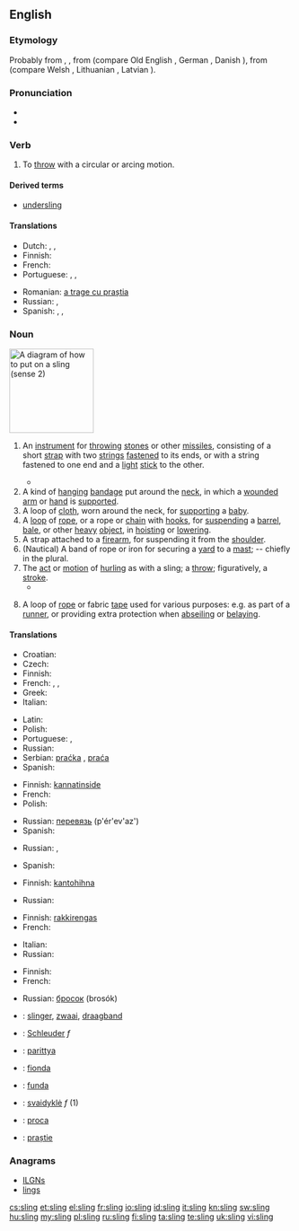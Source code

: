 ==English==

===Etymology===
Probably from {{etyl|non}} {{term|slyngja|lang=non}}, {{term|slyngva|lang=non||to hurl}}, from {{proto|Germanic|slingwanan|to worm, twist}} (compare Old English {{term|slingan|lang=ang||to wind, twist}}, German {{term|schlingen|lang=de||to swing, wind, twist}}, Danish {{term|slynge|lang=da}}), from {{proto|Indo-European|slenk|to turn, twist}} (compare Welsh {{term|llyngyr|lang=cy||worms, maggots}}, Lithuanian {{term|sliñkti|lang=lt||to crawl like a snake}}, Latvian {{term|slìkt|lang=lv||to sink}}).

===Pronunciation===
* {{IPA|/ˈslɪɳ/}}
* {{rhymes|ɪŋ}}

===Verb===
{{en-verb|slings|slinging|'''[[slung]]''' or '''[[slang]]'''|slung}}

# To [[throw]] with a circular or arcing motion.

====Derived terms====
* [[undersling]]

====Translations====
{{trans-top|to throw}}
* Dutch: {{t+|nl|slingeren}}, {{t+|nl|werpen}}, {{t+|nl|ophangen}}
* Finnish: {{t-|fi|lingota}}
* French: {{t|fr|lancer}}
* Portuguese: {{t+|pt|atirar}}, {{t+|pt|jogar}}, {{t+|pt|arremessar}}
{{trans-mid}}
* Romanian: [[a trage cu praștia]]
* Russian: {{t+|ru|бросать}},  {{t|ru|швырять}}
* Spanish: {{t+|es|tirar}}, {{t+|es|lanzar}}, {{t+|es|arrojar}}
{{trans-bottom}}

===Noun===
[[Image:Echarpe_droite.png|thumb|right|150px|A diagram of how to put on a sling (sense 2)]]
{{en-noun}}

# {{context|weapon}} An [[instrument]] for [[throw]]ing [[stone]]s or other [[missile]]s, consisting of a short [[strap]] with two [[string]]s [[fasten]]ed to its ends, or with a string fastened to one end and a [[light]] [[stick]] to the other.
#* {{quote-book|year=1786|author=Francis Grose|title=A Treatise on Ancient Armour and Weapons|page=43
|passage=The '''Sling''' is also a weapon of great antiquity, formerly in high estimation among the ancients.}}
# A kind of [[hang]]ing [[bandage]] put around the [[neck]], in which a [[wound]]ed [[arm]] or [[hand]] is [[support]]ed.
# A loop of [[cloth]], worn around the neck, for [[support]]ing a [[baby]].
# A [[loop]] of [[rope]], or a rope or [[chain]] with [[hook]]s, for [[suspend]]ing a [[barrel]], [[bale]], or other [[heavy]] [[object]], in [[hoist]]ing or [[lower]]ing.
# A strap attached to a [[firearm]], for suspending it from the [[shoulder]].
# (Nautical) A band of rope or iron for securing a [[yard]] to a [[mast]]; -- chiefly in the plural.
# The [[act]] or [[motion]] of [[hurl]]ing as with a sling; a [[throw]]; figuratively, a [[stroke]].
#* {{quote-book|year=1600|author=William Shakespeare|title=Hamlet'', Act III, Scene I, line 55<!--Not a book; a template such as the nonexistent quote-play would be more suitable.-->
|passage=To be, or not to be, that is the question: Whether 'tis nobler in the mind to suffer The '''slings''' and arrows of outrageous fortune, Or to take arms against a sea of troubles, And by opposing, end them.}}
# {{climbing}} A loop of [[rope]] or fabric [[tape]] used for various purposes: e.g. as part of a [[runner]], or providing extra protection when [[abseiling]] or [[belaying]].

====Translations====
{{trans-top|instrument for throwing}}
* Croatian: {{t-|hr|praćka|f}}
* Czech: {{t-|cs|prak|m}}
* Finnish: {{t-|fi|linko}}
* French: {{t+|fr|fronde|f}}, {{t|fr|bricole|f}}, {{t|fr|lance-pierre|m}}
* Greek: {{t+|el|σφεντόνα|f}}
* Italian: {{t|it|fionda|f}}
{{trans-mid}}
* Latin: {{t|la|funda|f}}
* Polish: {{t|pl|proca}}
* Portuguese: {{t+|pt|funda|f}}, {{t-|pt|fundíbulo|m}}
* Russian: {{t+|ru|праща|f|tr=praš'á}}
* Serbian: [[praćka]] {{f}}, [[praća]] {{f}}
* Spanish: {{t+|es|honda|f}}
{{trans-bottom}}

{{trans-top|bandage}}
* Finnish: [[kannatinside]]
* French: {{t|fr|écharpe|f}}
* Polish: {{t|pl|temblak}}
{{trans-mid}}
* Russian: [[перевязь]] (p'ér'ev'az') {{f}}
* Spanish: {{t-|es|cabestrillo|m}}
{{trans-bottom}}

{{trans-top|rope or chain arrangement}}
* Russian: {{t+|ru|канат|m|tr=kanát}}, {{t+|ru|строп|m|tr=strop}}
{{trans-mid}}
* Spanish: {{t|es|eslinga|f}}
{{trans-bottom}}

{{trans-top|strap attached to a firearm}}
* Finnish: [[kantohihna]]
{{trans-mid}}
* Russian: {{t+|ru|ремень|m|tr=r'em'én'}}
{{trans-bottom}}

{{trans-top|rope or iron securing a yard to a mast}}
* Finnish: [[rakkirengas]]
* French: {{t|fr|hauban}}
{{trans-mid}}
* Italian: {{t-|it|imbracatura|f}}
* Russian: {{t+|ru|строп|m|tr=strop}}
{{trans-bottom}}

{{trans-top|the act of hurling as with a sling}}
* Finnish: {{t+|fi|linkous}}
* French: {{t|fr|jet|m}}
{{trans-mid}}
* Russian: [[бросок]] (brosók) {{m}}
{{trans-bottom}}

{{checktrans-top}}
* {{ttbc|nl}}: [[slinger]], [[zwaai]], [[draagband]]
* {{ttbc|de}}: [[Schleuder]] ''f''
* {{ttbc|hu}}: [[parittya]]
* {{ttbc|it}}: [[fionda]]
* {{ttbc|la}}: [[funda]]
* {{ttbc|lt}}: [[svaidyklė]] ''f'' (1)
* {{ttbc|pl}}: [[proca]]
* {{ttbc|ro}}: [[praștie]]
{{trans-bottom}}

===Anagrams===
* [[ILGNs#English|ILGNs]]
* [[lings#English|lings]]

[[cs:sling]]
[[et:sling]]
[[el:sling]]
[[fr:sling]]
[[io:sling]]
[[id:sling]]
[[it:sling]]
[[kn:sling]]
[[sw:sling]]
[[hu:sling]]
[[my:sling]]
[[pl:sling]]
[[ru:sling]]
[[fi:sling]]
[[ta:sling]]
[[te:sling]]
[[uk:sling]]
[[vi:sling]]
